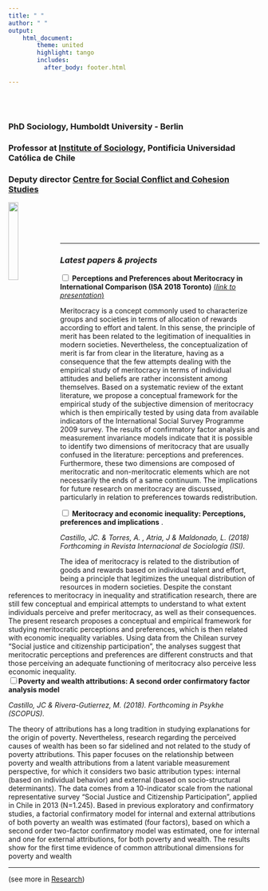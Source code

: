```yaml
---
title: " "
author: " "
output:
    html_document:
        theme: united
        highlight: tango
        includes:
          after_body: footer.html

---
```


<br/>
<br/>

### PhD Sociology, Humboldt University - Berlin <br/>
### Professor at [Institute of Sociology](http://www.sociologia.uc.cl), Pontificia Universidad Católica de Chile <br/>
### Deputy director [Centre for Social Conflict and Cohesion Studies](http://www.coes.cl)
[<img src="images/logocoes.jpg" style="width:20%" align="left">](http://www.coes.cl)
<br/>
<br/>
<br/>
<br/>

---

### _Latest papers & projects_

<div class="wrap-collabsible">
<input id="collapsible1" class="toggle" type="checkbox"><label for="collapsible1" class="lbl-toggle">
**Perceptions and Preferences about Meritocracy in International Comparison (ISA 2018 Toronto)** [(*link to presentation*)](https://juancarloscastillo.github.io/jc-castillo/documents/ISA2018presentation/castillo2018meritocracyISA.html#1)
</label>
<div class="collapsible-content">
<div class="content-inner">
<p class="text">
Meritocracy is a concept commonly used to characterize groups and societies in terms of allocation of rewards according to effort and talent. In this sense, the principle of merit has been related to the legitimation of inequalities in modern societies. Nevertheless, the conceptualization of merit is far from clear in the literature, having as a consequence that the few attempts dealing with the empirical study of meritocracy in terms of individual attitudes and beliefs are rather inconsistent among themselves. Based on a systematic review of the extant literature, we propose a conceptual framework for the empirical study of the subjective dimension of meritocracy which is then empirically tested by using data from available indicators of the International Social Survey Programme 2009 survey. The results of confirmatory factor analysis and measurement invariance models indicate that it is possible to identify two dimensions of meritocracy that are usually confused in the literature: perceptions and preferences. Furthermore, these two dimensions are composed of meritocratic and non-meritocratic elements which are not necessarily the ends of a same continuum. The implications for future research on meritocracy are discussed, particularly in relation to preferences towards redistribution.
</div>
</div>
</div>


<div class="wrap-collabsible">
<input id="collapsible2" class="toggle" type="checkbox"><label for="collapsible2" class="lbl-toggle">
**Meritocracy and economic inequality: Perceptions, preferences and implications** <i class="ai ai-open-access fa-lg" style="font-size:20px"></i>
<a href="https://www.researchgate.net/publication/325225032_Meritocracia_y_desigualdad_economica_Percepciones_preferencias_e_implicancias_Meritocracy_and_Economic_inequality_Perceptions_preferences_and_implications"> <i class="ai ai-researchgate fa-lg" style="font-size:20px;color:green"></i></a>
<a href="https://osf.io/preprints/socarxiv/qkpu4/">
<i class="ai ai-osf fa-lg" style="font-size:20px;color:blue"></i></a>.
</label>
<div class="collapsible-content">
<div class="content-inner">
<p class="text">
*Castillo, JC. & Torres, A. , Atria, J & Maldonado, L. (2018) Forthcoming in Revista Internacional de Sociología (ISI).* 


The idea of meritocracy is related to the distribution of goods and rewards based on individual talent and effort, being a principle that legitimizes the unequal distribution of resources in modern societies. Despite the constant references to meritocracy in inequality and stratification research, there are still few conceptual and empirical attempts to understand to what extent individuals perceive and prefer meritocracy, as well as their consequences. The present research proposes a conceptual and empirical framework for  studying meritocratic perceptions and preferences, which is then related with economic inequality variables. Using data from the Chilean survey “Social justice and citizenship participation”, the analyses suggest that meritocratic perceptions and preferences are different constructs and that those perceiving an adequate functioning of meritocracy also perceive less economic inequality.
</details>
</div>
</div>
</div>

<div class="wrap-collabsible">
<input id="collapsible3" class="toggle" type="checkbox"><label for="collapsible3" class="lbl-toggle">**Poverty and wealth attributions: A second order confirmatory factor analysis model** <i class="ai ai-open-access fa-lg" style="font-size:20px"></i>
<a href="https://www.researchgate.net/publication/326637297_Common_dimensions_for_poverty_and_wealth_attributions"> 
<i class="ai ai-researchgate fa-lg" style="font-size:20px;color:green"></i></a>
<a href="https://osf.io/preprints/socarxiv/5xnrd/">
<i class="ai ai-osf fa-lg" style="font-size:20px;color:blue"></i></a>
</label>
<div class="collapsible-content">
<div class="content-inner">
<p class="text"> 
*Castillo, JC & Rivera-Gutierrez, M. (2018). Forthcoming in Psykhe (SCOPUS).*

The theory of attributions has a long tradition in studying explanations for the origin of poverty. Nevertheless, research regarding the perceived causes of wealth has been so far sidelined and not related to the study of poverty attributions. This paper focuses on the relationship between poverty and wealth attributions from a latent variable measurement perspective, for which it considers two basic attribution types: internal (based on individual behavior) and external (based on socio-structural determinants). The data comes from a 10-indicator scale from the national representative survey “Social Justice and Citizenship Participation”, applied in Chile in 2013 (N=1.245). Based in previous exploratory and confirmatory studies, a factorial confirmatory model for internal and external attributions of both poverty an wealth was estimated (four factors), based on which a second order two-factor confirmatory model was estimated, one for internal and one for external attributions, for both poverty and wealth. The results show for the first time evidence of common attributional dimensions for poverty and wealth
</div>
</div>
</div>




---

(see more in [Research](research.html))

